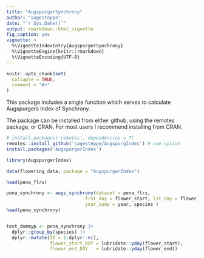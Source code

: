 ```yaml
---
title: "AugspurgerSynchrony"
author: "sagesteppe"
date: "`r Sys.Date()`"
output: rmarkdown::html_vignette
fig_caption: yes
vignette: >
  %\VignetteIndexEntry{AugspurgerSynchrony}
  %\VignetteEngine{knitr::rmarkdown}
  %\VignetteEncoding{UTF-8}
---
```


```r
knitr::opts_chunk$set(
  collapse = TRUE,
  comment = "#>"
)
```

This package includes a single function which serves to calculate Augspurgers Index of Synchrony.


The package can be installed from either github, using the remotes package, or CRAN. For most users I recommend installing from CRAN. 

```r
# install.packages('remotes', dependencies = T)
remotes::install_github('sagesteppe/AugspurgIndex') # one option 
install.packages('AugspurgerIndex')
```

```r
library(AugspurgerIndex)
```


```r

data(flowering_data, package = "AugspurgerIndex")

head(pena_flrs)
```

```r

pena_synchrony <- augs_synchrony(dataset = pena_flrs,
                             frst_day = flower_start, lst_day = flower_end,
                             year_samp = year, species )
head(pena_synchrony)


test_dummyp <- pena_synchrony |>
  dplyr::group_by(species) |> 
  dplyr::mutate(ID = 1:dplyr::n(),
                flower_start_DOY = lubridate::yday(flower_start),
                flower_end_DOY   = lubridate::yday(flower_end))

```


